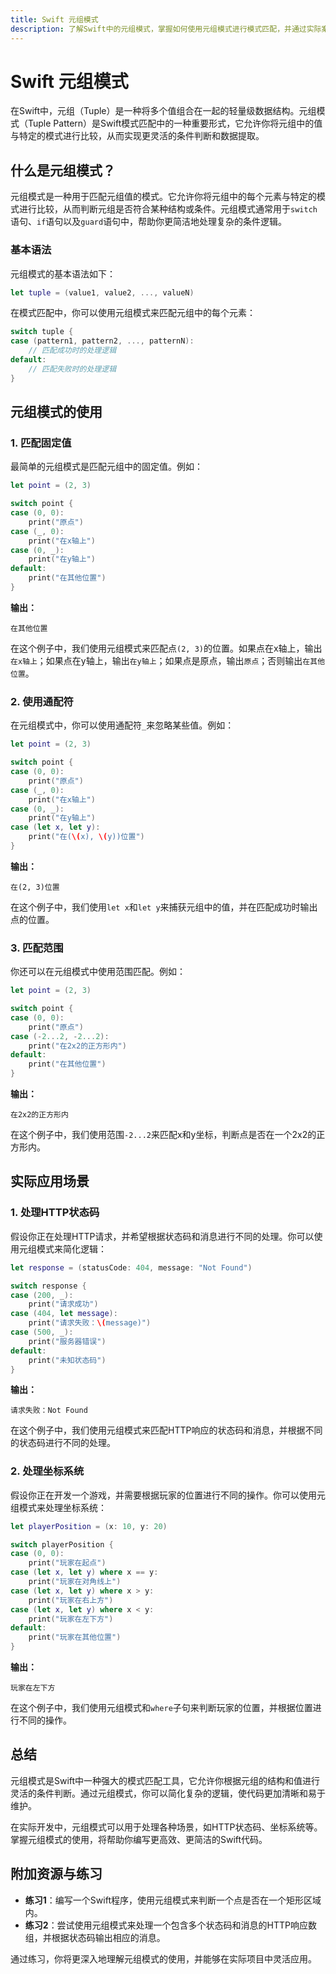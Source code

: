 ```yaml
---
title: Swift 元组模式
description: 了解Swift中的元组模式，掌握如何使用元组模式进行模式匹配，并通过实际案例加深理解。
---
```


# Swift 元组模式

在Swift中，元组（Tuple）是一种将多个值组合在一起的轻量级数据结构。元组模式（Tuple Pattern）是Swift模式匹配中的一种重要形式，它允许你将元组中的值与特定的模式进行比较，从而实现更灵活的条件判断和数据提取。

## 什么是元组模式？

元组模式是一种用于匹配元组值的模式。它允许你将元组中的每个元素与特定的模式进行比较，从而判断元组是否符合某种结构或条件。元组模式通常用于`switch`语句、`if`语句以及`guard`语句中，帮助你更简洁地处理复杂的条件逻辑。

### 基本语法

元组模式的基本语法如下：

```swift
let tuple = (value1, value2, ..., valueN)
```

在模式匹配中，你可以使用元组模式来匹配元组中的每个元素：

```swift
switch tuple {
case (pattern1, pattern2, ..., patternN):
    // 匹配成功时的处理逻辑
default:
    // 匹配失败时的处理逻辑
}
```

## 元组模式的使用

### 1. 匹配固定值

最简单的元组模式是匹配元组中的固定值。例如：

```swift
let point = (2, 3)

switch point {
case (0, 0):
    print("原点")
case (_, 0):
    print("在x轴上")
case (0, _):
    print("在y轴上")
default:
    print("在其他位置")
}
```

**输出：**
```
在其他位置
```

在这个例子中，我们使用元组模式来匹配点`(2, 3)`的位置。如果点在x轴上，输出`在x轴上`；如果点在y轴上，输出`在y轴上`；如果点是原点，输出`原点`；否则输出`在其他位置`。

### 2. 使用通配符

在元组模式中，你可以使用通配符`_`来忽略某些值。例如：

```swift
let point = (2, 3)

switch point {
case (0, 0):
    print("原点")
case (_, 0):
    print("在x轴上")
case (0, _):
    print("在y轴上")
case (let x, let y):
    print("在(\(x), \(y))位置")
}
```

**输出：**
```
在(2, 3)位置
```

在这个例子中，我们使用`let x`和`let y`来捕获元组中的值，并在匹配成功时输出点的位置。

### 3. 匹配范围

你还可以在元组模式中使用范围匹配。例如：

```swift
let point = (2, 3)

switch point {
case (0, 0):
    print("原点")
case (-2...2, -2...2):
    print("在2x2的正方形内")
default:
    print("在其他位置")
}
```

**输出：**
```
在2x2的正方形内
```

在这个例子中，我们使用范围`-2...2`来匹配x和y坐标，判断点是否在一个2x2的正方形内。

## 实际应用场景

### 1. 处理HTTP状态码

假设你正在处理HTTP请求，并希望根据状态码和消息进行不同的处理。你可以使用元组模式来简化逻辑：

```swift
let response = (statusCode: 404, message: "Not Found")

switch response {
case (200, _):
    print("请求成功")
case (404, let message):
    print("请求失败：\(message)")
case (500, _):
    print("服务器错误")
default:
    print("未知状态码")
}
```

**输出：**
```
请求失败：Not Found
```

在这个例子中，我们使用元组模式来匹配HTTP响应的状态码和消息，并根据不同的状态码进行不同的处理。

### 2. 处理坐标系统

假设你正在开发一个游戏，并需要根据玩家的位置进行不同的操作。你可以使用元组模式来处理坐标系统：

```swift
let playerPosition = (x: 10, y: 20)

switch playerPosition {
case (0, 0):
    print("玩家在起点")
case (let x, let y) where x == y:
    print("玩家在对角线上")
case (let x, let y) where x > y:
    print("玩家在右上方")
case (let x, let y) where x < y:
    print("玩家在左下方")
default:
    print("玩家在其他位置")
}
```

**输出：**
```
玩家在左下方
```

在这个例子中，我们使用元组模式和`where`子句来判断玩家的位置，并根据位置进行不同的操作。

## 总结

元组模式是Swift中一种强大的模式匹配工具，它允许你根据元组的结构和值进行灵活的条件判断。通过元组模式，你可以简化复杂的逻辑，使代码更加清晰和易于维护。

在实际开发中，元组模式可以用于处理各种场景，如HTTP状态码、坐标系统等。掌握元组模式的使用，将帮助你编写更高效、更简洁的Swift代码。

## 附加资源与练习

- **练习1**：编写一个Swift程序，使用元组模式来判断一个点是否在一个矩形区域内。
- **练习2**：尝试使用元组模式来处理一个包含多个状态码和消息的HTTP响应数组，并根据状态码输出相应的消息。

通过练习，你将更深入地理解元组模式的使用，并能够在实际项目中灵活应用。